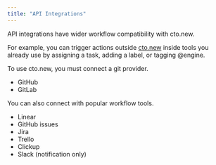 ```yaml
---
title: "API Integrations"
---
```


API integrations have wider workflow compatibility with cto.new.

For example, you can trigger actions outside [cto.new](http://cto.new) inside tools you already use by assigning a task, adding a label, or tagging @engine.

To use cto.new, you must connect a git provider.

- GitHub
- GitLab

You can also connect with popular workflow tools.

- Linear
- GitHub issues
- Jira
- Trello
- Clickup
- Slack (notification only)